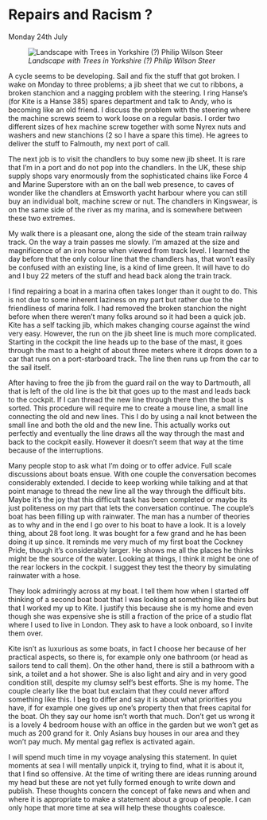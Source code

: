 
# Repairs and Racism ?
Monday 24th July

![*Landscape with Trees in Yorkshire (?) Philip Wilson Steer*](images/YorkshireTrees.jpg "Yorkshire Trees")

A cycle seems to be developing. Sail and fix the stuff that got broken. I wake on Monday to three problems; a jib sheet that we cut to ribbons, a broken stanchion and a nagging problem with the steering. I ring Hanse’s (for Kite is a Hanse 385) spares department and talk to Andy, who is becoming like an old friend. I discuss the problem with the steering where the machine screws seem to work loose on a regular basis. I order two different sizes of hex machine screw together with some Nyrex nuts and washers and new stanchions (2 so I have a spare this time). He agrees to deliver the stuff to Falmouth, my next port of call.

The next job is to visit the chandlers to buy some new jib sheet. It is rare that I’m in a port and do not pop into the chandlers. In the UK, these ship supply shops vary enormously from the sophisticated chains like Force 4 and Marine Superstore with an on the ball web presence, to caves of wonder like the chandlers at Emsworth yacht harbour where you can still buy an individual bolt, machine screw or nut. The chandlers in Kingswear, is on the same side of the river as my marina, and is somewhere between these two extremes.

My walk there is a pleasant one, along the side of the steam train railway track. On the way a train passes me slowly. I’m amazed at the size and magnificence of an iron horse when viewed from track level. I learned the day before that the only colour line that the chandlers has, that won’t easily be confused with an existing line, is a kind of lime green. It will have to do and I buy 22 meters of the stuff and head back along the train track.

I find repairing a boat in a marina often takes longer than it ought to do. This is not due to some inherent laziness on my part but rather due to the friendliness of marina folk. I had removed the broken stanchion the night before when there weren’t many folks around so it had been a quick job. Kite has a self tacking jib, which makes changing course against the wind very easy. However, the run on the jib sheet line is much more complicated. Starting in the cockpit the line heads up to the base of the mast, it goes through the mast to a height of about three meters where it drops down to a car that runs on a port-starboard track. The line then runs up from the car to the sail itself.

After having to free the jib from the guard rail on the way to Dartmouth, all that is left of the old line is the bit that goes up to the mast and leads back to the cockpit. If I can thread the new line through there then the boat is sorted. This procedure will require me to create a mouse line, a small line connecting the old and new lines. This I do by using a nail knot between the small line and both the old and the new line. This actually works out perfectly and eventually the line draws all the way through the mast and back to the cockpit easily. However it doesn’t seem that way at the time because of the interruptions.

Many people stop to ask what I’m doing or to offer advice. Full scale discussions about boats ensue. With one couple the conversation becomes considerably extended. I decide to keep working while talking and at that point manage to thread the new line all the way through the difficult bits. Maybe it’s the joy that this difficult task has been completed or maybe its just politeness on my part that lets the conversation continue. The couple’s boat has been filling up with rainwater. The man has a number of theories as to why and in the end I go over to his boat to have a look. It is a lovely thing, about 28 foot long. It was bought for a few grand and he has been doing it up since. It reminds me very much of my first boat the Cockney Pride, though it’s considerably larger. He shows me all the places he thinks might be the source of the water. Looking at things, I think it might be one of the rear lockers in the cockpit. I suggest they test the theory by simulating rainwater with a hose.

They look admiringly across at my boat. I tell them how when I started off thinking of a second boat boat that I was looking at something like theirs but that I worked my up to Kite. I justify this because she is my home and even though she was expensive she is still a fraction of the price of a studio flat where I used to live in London. They ask to have a look onboard, so I invite them over.

Kite isn’t as luxurious as some boats, in fact I choose her because of her practical aspects, so there is, for example only one bathroom (or head as sailors tend to call them). On the other hand, there is still a bathroom with a sink, a toilet and a hot shower. She is also light and airy and in very good condition still, despite my clumsy self's best efforts. She is my home. The couple clearly like the boat but exclaim that they could never afford something like this. I beg to differ and say it is about what priorities you have, if for example one gives up one's property then that frees capital for the boat. Oh they say our home isn’t worth that much. Don’t get us wrong it is a lovely 4 bedroom house with an office in the garden but we won’t get as much as 200 grand for it. Only Asians buy houses in our area and they won’t pay much. My mental gag reflex is activated again.

I will spend much time in my voyage analysing this statement. In quiet moments at sea I will mentally unpick it, trying to find, what it is about it, that I find so offensive. At the time of writing there are ideas running around my head but these are not yet fully formed enough to write down and publish. These thoughts concern the concept of fake news and when and where it is appropriate to make a statement about a group of people. I can only hope that more time at sea will help these thoughts coalesce.
